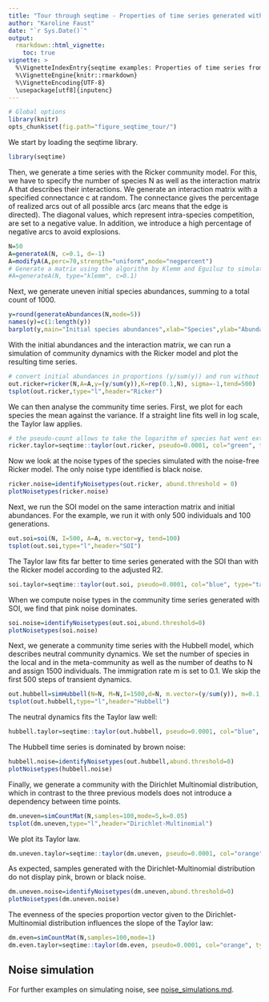 ```yaml
---
title: "Tour through seqtime - Properties of time series generated with different ecological models"
author: "Karoline Faust"
date: "`r Sys.Date()`"
output: 
  rmarkdown::html_vignette:
    toc: true
vignette: >
  %\VignetteIndexEntry{seqtime examples: Properties of time series from different models}
  %\VignetteEngine{knitr::rmarkdown}
  %\VignetteEncoding{UTF-8}
  \usepackage[utf8]{inputenc}
---
```



```r
# Global options
library(knitr)
opts_chunk$set(fig.path="figure_seqtime_tour/")
```

We start by loading the seqtime library.

```r
library(seqtime)
```

Then, we generate a time series with the Ricker community model. For this, we have to specify the number of species N as well as the interaction matrix A that describes their interactions. We generate an interaction matrix with a specified connectance c at random. The connectance gives the percentage of realized arcs out of all possible arcs (arc means that the 
edge is directed).
The diagonal values, which represent intra-species competition, are set to a negative value. In addition, we introduce a high percentage of negative arcs to avoid explosions.

```r
N=50
A=generateA(N, c=0.1, d=-1)
A=modifyA(A,perc=70,strength="uniform",mode="negpercent")
# Generate a matrix using the algorithm by Klemm and Eguiluz to simulate a species network with a more realistic modular and scale-free structure. This takes a couple of minutes to complete.
#A=generateA(N, type="klemm", c=0.1)
```

Next, we generate uneven initial species abundances, summing to a total count of 1000.

```r
y=round(generateAbundances(N,mode=5))
names(y)=c(1:length(y))
barplot(y,main="Initial species abundances",xlab="Species",ylab="Abundance")
```

With the initial abundances and the interaction matrix, we can run a simulation of community dynamics with the Ricker model and plot the resulting time series. 

```r
# convert initial abundances in proportions (y/sum(y)) and run without a noise term (sigma=-1)
out.ricker=ricker(N,A=A,y=(y/sum(y)),K=rep(0.1,N), sigma=-1,tend=500)
tsplot(out.ricker,type="l",header="Ricker")
```

We can then analyse the community time series. First, we plot for each species
the mean against the variance. If a straight line fits well in log scale,
the Taylor law applies.

```r
# the pseudo-count allows to take the logarithm of species hat went extinct
ricker.taylor=seqtime::taylor(out.ricker, pseudo=0.0001, col="green", type="taylor")
```

Now we look at the noise types of the species simulated with the noise-free Ricker model. The only noise type identified is black noise.

```r
ricker.noise=identifyNoisetypes(out.ricker, abund.threshold = 0)
plotNoisetypes(ricker.noise)
```

Next, we run the SOI model on the same interaction matrix and initial abundances. For the example, we run it with only 500 individuals and 100 generations.

```r
out.soi=soi(N, I=500, A=A, m.vector=y, tend=100)
tsplot(out.soi,type="l",header="SOI")
```

The Taylor law fits far better to time series generated with the SOI than with the Ricker model according to the adjusted R2.

```r
soi.taylor=seqtime::taylor(out.soi, pseudo=0.0001, col="blue", type="taylor")
```

When we compute noise types in the community time series generated with SOI, we find that pink noise dominates.

```r
soi.noise=identifyNoisetypes(out.soi,abund.threshold=0)
plotNoisetypes(soi.noise)
```

Next, we generate a community time series with the Hubbell model, which describes neutral community dynamics. We set the number of species in the local and in the meta-community as well as the number of deaths to N and assign 1500 individuals. The immigration rate m is set to 0.1. We skip the first 500 steps of transient dynamics. 

```r
out.hubbell=simHubbell(N=N, M=N,I=1500,d=N, m.vector=(y/sum(y)), m=0.1, tskip=500, tend=1000)
tsplot(out.hubbell,type="l",header="Hubbell")
```

The neutral dynamics fits the Taylor law well:

```r
hubbell.taylor=seqtime::taylor(out.hubbell, pseudo=0.0001, col="blue", type="taylor")
```

The Hubbell time series is dominated by brown noise:

```r
hubbell.noise=identifyNoisetypes(out.hubbell,abund.threshold=0)
plotNoisetypes(hubbell.noise)
```

Finally, we generate a community with the Dirichlet Multinomial distribution, which in contrast to the three previous models does not introduce a dependency between time points.

```r
dm.uneven=simCountMat(N,samples=100,mode=5,k=0.05)
tsplot(dm.uneven,type="l",header="Dirichlet-Multinomial")
```

We plot its Taylor law.

```r
dm.uneven.taylor=seqtime::taylor(dm.uneven, pseudo=0.0001, col="orange", type="taylor", header="Dirichlet-Multinomial")
```

As expected, samples generated with the Dirichlet-Multinomial distribution do not display pink, brown or black noise. 

```r
dm.uneven.noise=identifyNoisetypes(dm.uneven,abund.threshold=0)
plotNoisetypes(dm.uneven.noise)
```

The evenness of the species proportion vector given to the Dirichlet-Multinomial distribution influences the slope of the Taylor law:

```r
dm.even=simCountMat(N,samples=100,mode=1)
dm.even.taylor=seqtime::taylor(dm.even, pseudo=0.0001, col="orange", type="taylor", header="Even Dirichlet-Multinomial")
```

## Noise simulation

For further examples on simulating noise, see [noise_simulations.md](noise_simulations.md).

